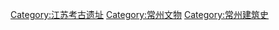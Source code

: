 [[Category:江苏考古遗址|Category:江苏考古遗址]]
[[Category:常州文物|Category:常州文物]]
[[Category:常州建筑史|Category:常州建筑史]]